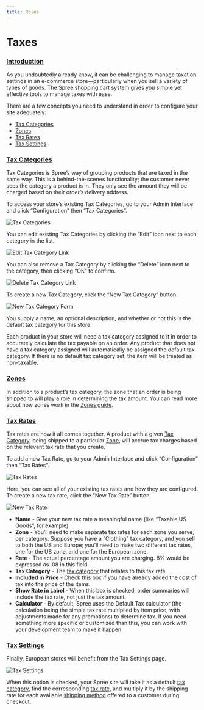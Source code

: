 ```yaml
---
title: Roles
---
```


# Taxes

### [Introduction](taxes#introduction) <a id="introduction"></a>

As you undoubtedly already know, it can be challenging to manage taxation settings in an e-commerce store—particularly when you sell a variety of types of goods. The Spree shopping cart system gives you simple yet effective tools to manage taxes with ease.

There are a few concepts you need to understand in order to configure your site adequately:

* [Tax Categories](taxes#tax-categories)
* [Zones](taxes#zones)
* [Tax Rates](taxes#tax-rates)
* [Tax Settings](taxes#tax-settings)

### [Tax Categories](taxes#tax-categories) <a id="tax-categories"></a>

Tax Categories is Spree’s way of grouping products that are taxed in the same way. This is a behind-the-scenes functionality; the customer never sees the category a product is in. They only see the amount they will be charged based on their order’s delivery address.

To access your store’s existing Tax Categories, go to your Admin Interface and click “Configuration” then “Tax Categories”.

![Tax Categories](/images/image%20%2818%29.png)

You can edit existing Tax Categories by clicking the “Edit” icon next to each category in the list.

![Edit Tax Category Link](/images/image%20%2814%29.png)

You can also remove a Tax Category by clicking the “Delete” icon next to the category, then clicking “OK” to confirm.

![Delete Tax Category Link](/images/image%20%2817%29.png)

To create a new Tax Category, click the “New Tax Category” button.

![New Tax Category Form](/images/image%20%2816%29.png)

You supply a name, an optional description, and whether or not this is the default tax category for this store.

Each product in your store will need a tax category assigned to it in order to accurately calculate the tax payable on an order. Any product that does not have a tax category assigned will automatically be assigned the default tax category. If there is no default tax category set, the item will be treated as non-taxable.

### [Zones](taxes#zones) <a id="zones"></a>

In addition to a product’s tax category, the zone that an order is being shipped to will play a role in determining the tax amount. You can read more about how zones work in the [Zones guide](../shipments/zones).

### [Tax Rates](taxes#tax-rates) <a id="tax-rates"></a>

Tax rates are how it all comes together. A product with a given [Tax Category](taxes#tax-categories), being shipped to a particular [Zone](taxes#zones), will accrue tax charges based on the relevant tax rate that you create.

To add a new Tax Rate, go to your Admin Interface and click “Configuration” then “Tax Rates”.

![Tax Rates](/images/image%20%28128%29.png)

Here, you can see all of your existing tax rates and how they are configured. To create a new tax rate, click the “New Tax Rate” button.

![New Tax Rate](/images/image%20%289%29.png)

* **Name** - Give your new tax rate a meaningful name \(like “Taxable US Goods”, for example\)
* **Zone** - You’ll need to make separate tax rates for each zone you serve, per category. Suppose you have a “Clothing” tax category, and you sell to both the US and Europe; you’ll need to make two different tax rates, one for the US zone, and one for the European zone.
* **Rate** - The actual percentage amount you are charging. 8% would be expressed as .08 in this field.
* **Tax Category** - The [tax category](taxes#tax-categories) that relates to this tax rate.
* **Included in Price** - Check this box if you have already added the cost of tax into the price of the items.
* **Show Rate in Label** - When this box is checked, order summaries will include the tax rate, not just the tax amount.
* **Calculator** - By default, Spree uses the Default Tax calculator \(the calculation being the simple tax rate multiplied by item price, with adjustments made for any promotions\) to determine tax. If you need something more specific or customized than this, you can work with your development team to make it happen.

### [Tax Settings](taxes#tax-settings) <a id="tax-settings"></a>

Finally, European stores will benefit from the Tax Settings page.

![Tax Settings](/images/image%20%2815%29.png)

When this option is checked, your Spree site will take it as a default [tax category](taxes#tax-categories), find the corresponding [tax rate](taxes#tax-rates), and multiply it by the shipping rate for each available [shipping method](../shipments/shipping-methods) offered to a customer during checkout.

